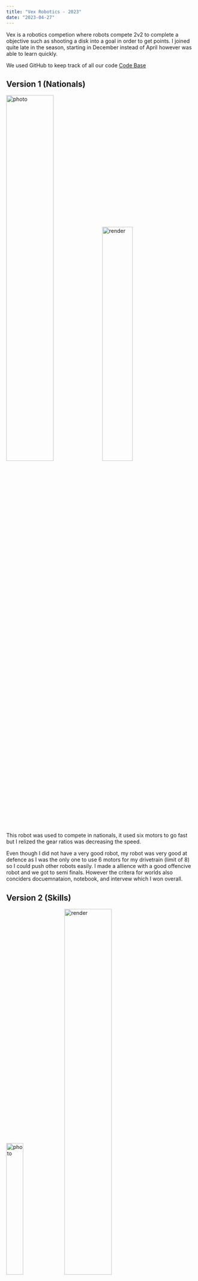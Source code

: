 ```yaml
---
title: "Vex Robotics - 2023"
date: "2023-04-27"
---
```


Vex is a robotics competion where robots compete 2v2 to complete a objective such as shooting a disk into a goal in order to get points.
I joined quite late in the season, starting in December instead of April however was able to learn quickly. 


We used GitHub to keep track of all our code [Code Base](https://github.com/alexngyn/VRC-SPIN-UP/)

## Version 1 (Nationals)
<img src="https://github.com/alexngyn/VRC-SPIN-UP/blob/main/Documentation/Photos/WIN_20230209_17_56_30_Pro.jpg?raw=true" width="50%" alt="photo"/>
<img src="https://github.com/alexngyn/VRC-SPIN-UP/blob/main/Documentation/Renders/national-render.png?raw=true" width="40%" alt="render"/>

This robot was used to compete in nationals, it used six motors to go fast but I relized the gear ratios was decreasing the speed.

Even though I did not have a very good robot, my robot was very good at defence as I was the only one to use 6 motors for my drivetrain (limit of 8) so I could push other robots easily. I made a allience with a good offencive robot and we got to semi finals. However the critera for worlds also conciders docuemnataion, notebook, and intervew which I won overall. 

## Version 2 (Skills)
<img src="https://github.com/alexngyn/VRC-SPIN-UP/blob/main/Documentation/Photos/skills.jpg?raw=true" width="30%" alt="photo"/>
<img src="https://github.com/alexngyn/VRC-SPIN-UP/blob/main/Documentation/Renders/skills.png?raw=true" width="50%" alt="render"/>

This is the rebuild right before a skills challenge, where each team tries to get as many points as possible with no other team on the field, the autonomous was quite incosistant and the shooter was not working but we learnt what we still need to work on.

## Projectile Motion

We added a file projectile_motion.ipynb to this repository since we need it for the calculation of our disk path. But you can have a look at it in a [copy in Google Colaboratory](https://colab.research.google.com/drive/1ZDqA7VL2sX8HjGgLV1grBOFcIxxB_T2S?usp=sharing) too.

## Version 3 (Worlds)
<img src="https://github.com/alexngyn/VRC-SPIN-UP/blob/main/Documentation/Renders/shoot+indexer.jpg?raw=true" width="49%" alt="render"/>
<img src="https://media.discordapp.net/attachments/873151746749366315/1351594143796957305/IMG_1828.jpg?ex=67daf1a3&is=67d9a023&hm=40e56b211f15460fb800d545aba4238696dbdddd4529237f377baa2ed953294b&=&format=webp&width=1067&height=1423" width="49%" align="right"/>

This is our final iteration, we added expansion, a indexer, and skirts.

World was quite bad because we got stuck on disks multiple times, expansion got stuck multiple time, and indexer broke multiple times.

<img src="https://media.licdn.com/dms/image/v2/D4E2DAQFUJDlaSZyE0Q/profile-treasury-image-shrink_800_800/B4EZU4Z4_rHMAg-/0/1740408067271?e=1742918400&v=beta&t=CLvD_n6PQWY4cG6Evfmw50Yj0BbrVFJd4yqtJGQmbho" width="400" alt="render"/>

## Virtual Programming Skills

There is also a virtual challenge where you program a virtual robot.

### Attempt 1:

<img src="https://github.com/alexngyn/VRC-SPIN-UP/blob/main/Documentation/Code/72.png?raw=true" width="400" alt="67 Points"/>

67 points, not bad for a first try. Preload of 2 and starting position of E. I could just repeat what I'm doing untill the timer is done but the code currently is massively long and inefficent.

### Atempt 2

So I did what I said I wouldn't do. I just repeated what I did in Attempt 1. Good score though. 207.

### Attempt 3:

<img src="https://github.com/alexngyn/VRC-SPIN-UP/blob/main/Documentation/Code/322.png?raw=true" width="400" alt="322 Points"/>

I got a bit carried away, I found out that one of the ways the save time is by barely picking a disc up while using gps to allow for more consistency.

![world standing](https://github.com/vex-ssis/2023/raw/main/docs/2023-03-27.png?raw=true)

## Computer-Aided Design 

Computer-Aided Design (CAD) is a online method of planning out the robot, by creating 3D models, they can visualize how different parts fit together and ensure proper functionality. 

### initial

I learnt Cad for VEX during the winter break of 2022. I used Autodesk Inventor as it has lots of documentation for how to use vex parts with it. I was able to make many basic cads that helped me and i learnt alot of new things along the way. 

<img src="https://github.com/alexngyn/VRC-SPIN-UP/raw/main/Documentation/Renders/national-render.png?raw=true" width="50%"/>

## Reflection:

We didn't do so well although learnt a lot this season. most important thing i learnt is use loctite. next year i will be joining [1599V](https://github.com/flooof/1599V-VRC) and lets hope i do better.

After this I learnt to test alot before the competion and to use various methods to ensure reliabilty
I would also use stronger materials such as polycarbonate instead of abs and do stress simulations to test if it will break (talked about in cad with vex)
Lastly I learnt about using loctite and nylock to make sure a screw will never come loose
